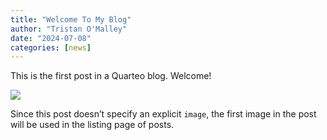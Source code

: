 ```yaml
---
title: "Welcome To My Blog"
author: "Tristan O'Malley"
date: "2024-07-08"
categories: [news]
---
```


This is the first post in a Quarteo blog. Welcome!

![](thumbnail.jpg)

Since this post doesn't specify an explicit `image`, the first image in the post will be used in the listing page of posts.
